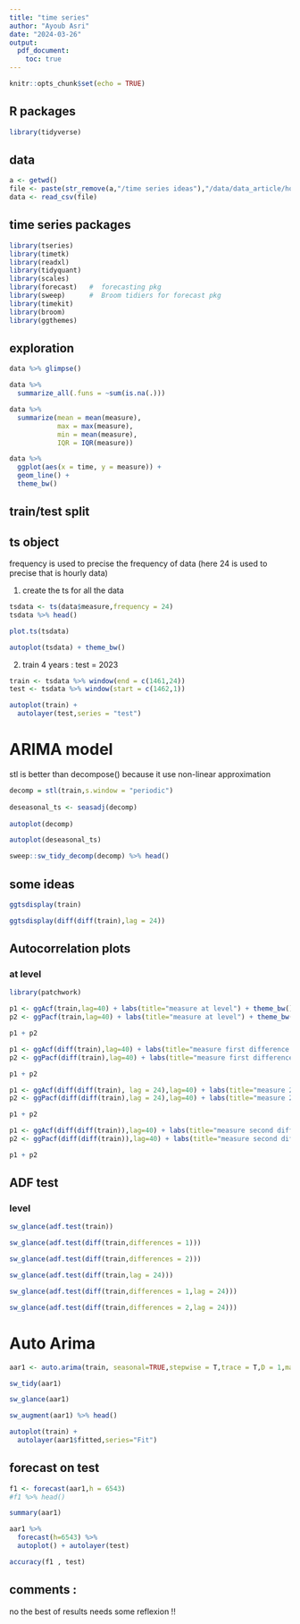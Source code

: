 ```yaml
---
title: "time series"
author: "Ayoub Asri"
date: "2024-03-26"
output: 
  pdf_document:
    toc: true
---
```


```r
knitr::opts_chunk$set(echo = TRUE)
```

## R packages

```r
library(tidyverse)
```

## data

```r
a <- getwd()
file <- paste(str_remove(a,"/time series ideas"),"/data/data_article/hourly_5y_data.csv",sep ="")
data <- read_csv(file)
```

## time series packages

```r
library(tseries)
library(timetk)
library(readxl)
library(tidyquant)
library(scales)
library(forecast)   #  forecasting pkg
library(sweep)      #  Broom tidiers for forecast pkg
library(timekit)
library(broom)
library(ggthemes)
```
## exploration

```r
data %>% glimpse()
```

```r
data %>% 
  summarize_all(.funs = ~sum(is.na(.)))
```

```r
data %>% 
  summarize(mean = mean(measure),
            max = max(measure),
            min = mean(measure),
            IQR = IQR(measure))
```

```r
data %>% 
  ggplot(aes(x = time, y = measure)) +
  geom_line() +
  theme_bw()
```
## train/test split 

## ts object

frequency is used to precise the frequency of data (here 24 is used to precise that is hourly data)

1. create the ts for all the data
```r
tsdata <- ts(data$measure,frequency = 24)
tsdata %>% head()
```


```r
plot.ts(tsdata)
```

```r
autoplot(tsdata) + theme_bw()
```

2. train 4 years : test = 2023

```r
train <- tsdata %>% window(end = c(1461,24))
test <- tsdata %>% window(start = c(1462,1))
```

```r
autoplot(train) +
  autolayer(test,series = "test")
```





# ARIMA model 

stl is better than decompose() because it use non-linear approximation

```r
decomp = stl(train,s.window = "periodic")
 
deseasonal_ts <- seasadj(decomp)
 
autoplot(decomp)
```

```r
autoplot(deseasonal_ts) 
```
```r
sweep::sw_tidy_decomp(decomp) %>% head()
```

## some ideas
```r
ggtsdisplay(train)
```

```r
ggtsdisplay(diff(diff(train),lag = 24)) 
```

## Autocorrelation plots 

### at level
```r
library(patchwork)
```


```r
p1 <- ggAcf(train,lag=40) + labs(title="measure at level") + theme_bw()
p2 <- ggPacf(train,lag=40) + labs(title="measure at level") + theme_bw()

p1 + p2
```

```r
p1 <- ggAcf(diff(train),lag=40) + labs(title="measure first difference ") + theme_bw()
p2 <- ggPacf(diff(train),lag=40) + labs(title="measure first difference") + theme_bw()

p1 + p2
```

```r
p1 <- ggAcf(diff(diff(train), lag = 24),lag=40) + labs(title="measure 24 lag") + theme_bw()
p2 <- ggPacf(diff(diff(train),lag = 24),lag=40) + labs(title="measure 24 lag") + theme_bw()

p1 + p2
```


```r
p1 <- ggAcf(diff(diff(train)),lag=40) + labs(title="measure second difference ") + theme_bw()
p2 <- ggPacf(diff(diff(train)),lag=40) + labs(title="measure second difference") + theme_bw()

p1 + p2
```

## ADF test

### level
```r
sw_glance(adf.test(train))
```
```r
sw_glance(adf.test(diff(train,differences = 1)))
```
```r
sw_glance(adf.test(diff(train,differences = 2)))
```
```r
sw_glance(adf.test(diff(train,lag = 24)))
```

```r
sw_glance(adf.test(diff(train,differences = 1,lag = 24)))
```
```r
sw_glance(adf.test(diff(train,differences = 2,lag = 24)))
```
# Auto Arima

```r
aar1 <- auto.arima(train, seasonal=TRUE,stepwise = T,trace = T,D = 1,max.p = 3,max.q = 3)
```
```r
sw_tidy(aar1)
```

```r
sw_glance(aar1)
```
```r
sw_augment(aar1) %>% head()
```
```r
autoplot(train) +
  autolayer(aar1$fitted,series="Fit")
```

## forecast on test

```r
f1 <- forecast(aar1,h = 6543)
#f1 %>% head()
```

```r
summary(aar1)
```

```r
aar1 %>%
  forecast(h=6543) %>%
  autoplot() + autolayer(test)
```


```r
accuracy(f1 , test)
```

## comments : 

no the best of results needs some reflexion !!

